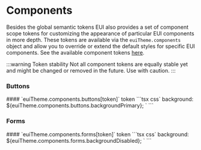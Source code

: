 # Components

Besides the global semantic tokens EUI also provides a set of component scope tokens for customizing the appearance of particular EUI components in more depth. 
These tokens are available via the `euiTheme.components` object and allow you to override or extend the default styles for specific EUI components. 
See the available component tokens <a href="https://github.com/elastic/eui/blob/main/packages/eui-theme-common/src/global_styling/variables/components.ts" target="_blank">here</a>.

:::warning Token stability
Not all component tokens are equally stable yet and might be changed or removed in the future. Use with caution.
:::


### Buttons


<Example>
  <Example.Description>
    #### `euiTheme.components.buttons[token]` <Badge color="hollow">token</Badge>
  </Example.Description>
  <Example.Preview>
    <ButtonsPreview />
  </Example.Preview>
  <Example.Snippet>
    ```tsx
    css`
      background: ${euiTheme.components.buttons.backgroundPrimary};
    `
    ```
  </Example.Snippet>
</Example>

<ButtonsTable />

### Forms


<Example>
  <Example.Description>
    #### `euiTheme.components.forms[token]` <Badge color="hollow">token</Badge>
  </Example.Description>
  <Example.Preview>
    <FormsPreview />
  </Example.Preview>
  <Example.Snippet>
    ```tsx
    css`
      background: ${euiTheme.components.forms.backgroundDisabled};
    `
    ```
  </Example.Snippet>
</Example>

<FormsTable />



